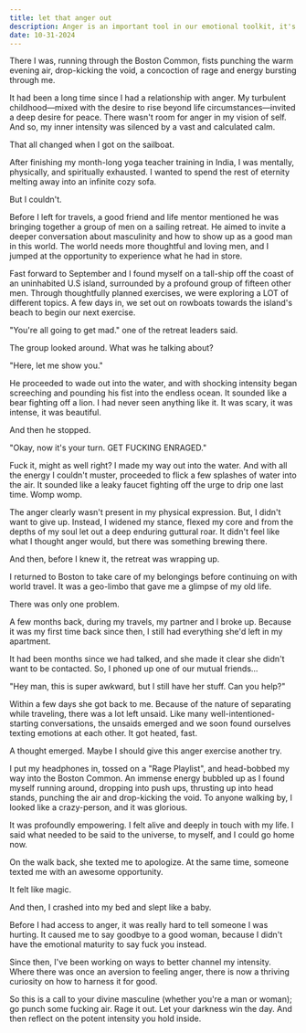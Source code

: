 ```yaml
---
title: let that anger out
description: Anger is an important tool in our emotional toolkit, it's time you learn to harness it.
date: 10-31-2024
---
```


There I was, running through the Boston Common, fists punching the warm evening air, drop-kicking the void, a concoction of rage and energy bursting through me.

It had been a long time since I had a relationship with anger.
My turbulent childhood—mixed with the desire to rise beyond life circumstances—invited a deep desire for peace.
There wasn't room for anger in my vision of self.
And so, my inner intensity was silenced by a vast and calculated calm.

That all changed when I got on the sailboat.

After finishing my month-long yoga teacher training in India, I was mentally, physically, and spiritually exhausted. 
I wanted to spend the rest of eternity melting away into an infinite cozy sofa.

But I couldn't.

Before I left for travels, a good friend and life mentor mentioned he was bringing together a group of men on a sailing retreat.
He aimed to invite a deeper conversation about masculinity and how to show up as a good man in this world.
The world needs more thoughtful and loving men, and I jumped at the opportunity to experience what he had in store.

Fast forward to September and I found myself on a tall-ship off the coast of an uninhabited U.S island, surrounded by a profound group of fifteen other men.
Through thoughtfully planned exercises, we were exploring a LOT of different topics. 
A few days in, we set out on rowboats towards the island's beach to begin our next exercise.

"You're all going to get mad." one of the retreat leaders said.

The group looked around.
What was he talking about?

"Here, let me show you."

He proceeded to wade out into the water, and with shocking intensity began screeching and pounding his fist into the endless ocean.
It sounded like a bear fighting off a lion.
I had never seen anything like it.
It was scary, it was intense, it was beautiful.

And then he stopped.

"Okay, now it's your turn. GET FUCKING ENRAGED."

Fuck it, might as well right?
I made my way out into the water.
And with all the energy I couldn't muster, proceeded to flick a few splashes of water into the air.
It sounded like a leaky faucet fighting off the urge to drip one last time.
Womp womp.

The anger clearly wasn't present in my physical expression.
But, I didn't want to give up.
Instead, I widened my stance, flexed my core and from the depths of my soul let out a deep enduring guttural roar.
It didn't feel like what I thought anger would, but there was something brewing there.

And then, before I knew it, the retreat was wrapping up.

I returned to Boston to take care of my belongings before continuing on with world travel.
It was a geo-limbo that gave me a glimpse of my old life.

There was only one problem.

A few months back, during my travels, my partner and I broke up.
Because it was my first time back since then, I still had everything she'd left in my apartment.

It had been months since we had talked, and she made it clear she didn't want to be contacted.
So, I phoned up one of our mutual friends...

"Hey man, this is super awkward, but I still have her stuff. Can you help?"

Within a few days she got back to me.
Because of the nature of separating while traveling, there was a lot left unsaid.
Like many well-intentioned-starting conversations, the unsaids emerged and we soon found ourselves texting emotions at each other.
It got heated, fast.

A thought emerged.
Maybe I should give this anger exercise another try.

I put my headphones in, tossed on a "Rage Playlist", and head-bobbed my way into the Boston Common.
An immense energy bubbled up as I found myself running around, dropping into push ups, thrusting up into head stands, punching the air and drop-kicking the void.
To anyone walking by, I looked like a crazy-person, and it was glorious.

It was profoundly empowering.
I felt alive and deeply in touch with my life.
I said what needed to be said to the universe, to myself, and I could go home now.

On the walk back, she texted me to apologize.
At the same time, someone texted me with an awesome opportunity.

It felt like magic.

And then, I crashed into my bed and slept like a baby.

Before I had access to anger, it was really hard to tell someone I was hurting.
It caused me to say goodbye to a good woman, because I didn't have the emotional maturity to say fuck you instead.

Since then, I've been working on ways to better channel my intensity.
Where there was once an aversion to feeling anger, there is now a thriving curiosity on how to harness it for good.

So this is a call to your divine masculine (whether you're a man or woman); go punch some fucking air.
Rage it out.
Let your darkness win the day.
And then reflect on the potent intensity you hold inside.

